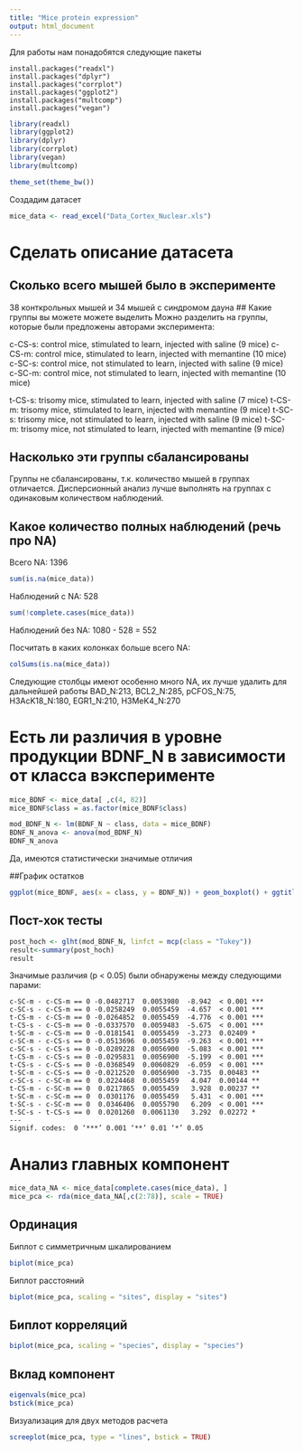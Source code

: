 ```yaml
---
title: "Mice protein expression"
output: html_document
---
```

Для работы нам понадобятся следующие пакеты
```
install.packages("readxl")
install.packages("dplyr")
install.packages("corrplot")
install.packages("ggplot2")
install.packages("multcomp")
install.packages("vegan")
```

```r
library(readxl)
library(ggplot2)
library(dplyr)
library(corrplot)
library(vegan)
library(multcomp)

theme_set(theme_bw())
```

Создадим датасет
```r
mice_data <- read_excel("Data_Cortex_Nuclear.xls")
```
# Сделать описание датасета

## Сколько всего мышей было в эксперименте
38 конткрольных мышей и 34 мышей с синдромом дауна
## Какие группы вы можете можете выделить
Можно разделить на группы, которые были предложены авторами эксперимента:

c-CS-s: control mice, stimulated to learn, injected with saline (9 mice)
c-CS-m: control mice, stimulated to learn, injected with memantine (10 mice)
c-SC-s: control mice, not stimulated to learn, injected with saline (9 mice)
c-SC-m: control mice, not stimulated to learn, injected with memantine (10 mice)

t-CS-s: trisomy mice, stimulated to learn, injected with saline (7 mice)
t-CS-m: trisomy mice, stimulated to learn, injected with memantine (9 mice)
t-SC-s: trisomy mice, not stimulated to learn, injected with saline (9 mice)
t-SC-m: trisomy mice, not stimulated to learn, injected with memantine (9 mice) 

## Насколько эти группы сбалансированы
Группы не сбалансированы, т.к. количество мышей в группах отличается. Дисперсионный анализ лучше выполнять на группах с одинаковым количеством наблюдений.

## Какое количество полных наблюдений (речь про NA)
Всего NA: 1396
```r
sum(is.na(mice_data))
```
Наблюдений с NA: 528
```r
sum(!complete.cases(mice_data))
```
Наблюдений без NA: 1080 - 528 = 552

Посчитать в каких колонках больше всего NA:
```r
colSums(is.na(mice_data))
```
Следующие столбцы имеют особенно много NA, их лучше удалить для дальнейшей работы 
BAD_N:213, BCL2_N:285, pCFOS_N:75, H3AcK18_N:180, EGR1_N:210, H3MeK4_N:270

# Есть ли различия в уровне продукции BDNF_N в зависимости от класса вэксперименте 
```r
mice_BDNF <- mice_data[ ,c(4, 82)]
mice_BDNF$class = as.factor(mice_BDNF$class)

mod_BDNF_N <- lm(BDNF_N ~ class, data = mice_BDNF)
BDNF_N_anova <- anova(mod_BDNF_N)
BDNF_N_anova
```
Да, имеются статистически значимые отличия

##График остатков
```r
ggplot(mice_BDNF, aes(x = class, y = BDNF_N)) + geom_boxplot() + ggtitle("График остатков")
```

## Пост-хок тесты
```r
post_hoch <- glht(mod_BDNF_N, linfct = mcp(class = "Tukey"))
result<-summary(post_hoch)
result
```

Значимые различия (p < 0.05) были обнаружены между следующими парами:
```
c-SC-m - c-CS-m == 0 -0.0482717  0.0053980  -8.942  < 0.001 ***
c-SC-s - c-CS-m == 0 -0.0258249  0.0055459  -4.657  < 0.001 ***
t-CS-m - c-CS-m == 0 -0.0264852  0.0055459  -4.776  < 0.001 ***
t-CS-s - c-CS-m == 0 -0.0337570  0.0059483  -5.675  < 0.001 ***
t-SC-m - c-CS-m == 0 -0.0181541  0.0055459  -3.273  0.02409 *  
c-SC-m - c-CS-s == 0 -0.0513696  0.0055459  -9.263  < 0.001 ***
c-SC-s - c-CS-s == 0 -0.0289228  0.0056900  -5.083  < 0.001 ***
t-CS-m - c-CS-s == 0 -0.0295831  0.0056900  -5.199  < 0.001 ***
t-CS-s - c-CS-s == 0 -0.0368549  0.0060829  -6.059  < 0.001 ***
t-SC-m - c-CS-s == 0 -0.0212520  0.0056900  -3.735  0.00483 ** 
c-SC-s - c-SC-m == 0  0.0224468  0.0055459   4.047  0.00144 ** 
t-CS-m - c-SC-m == 0  0.0217865  0.0055459   3.928  0.00237 ** 
t-SC-m - c-SC-m == 0  0.0301176  0.0055459   5.431  < 0.001 ***
t-SC-s - c-SC-m == 0  0.0346406  0.0055790   6.209  < 0.001 ***
t-SC-s - t-CS-s == 0  0.0201260  0.0061130   3.292  0.02272 *  
---
Signif. codes:  0 ‘***’ 0.001 ‘**’ 0.01 ‘*’ 0.05
```
# Анализ главных компонент
```r
mice_data_NA <- mice_data[complete.cases(mice_data), ]
mice_pca <- rda(mice_data_NA[,c(2:78)], scale = TRUE)
```

## Ординация

Биплот с симметричным шкалированием
```r
biplot(mice_pca)
```
Биплот расстояний
```r
biplot(mice_pca, scaling = "sites", display = "sites")
```
## Биплот корреляций
```r
biplot(mice_pca, scaling = "species", display = "species")
```

## Вклад компонент
```r
eigenvals(mice_pca)
bstick(mice_pca)
```
Визуализация для двух методов расчета
```r
screeplot(mice_pca, type = "lines", bstick = TRUE)
```


